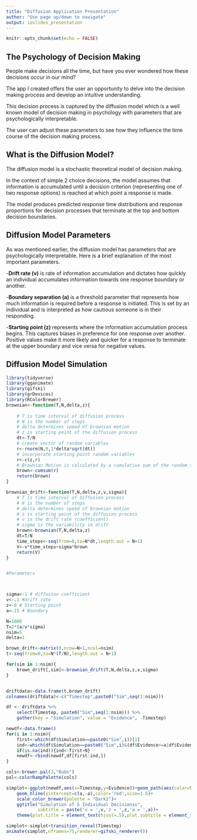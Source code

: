 ```yaml
---
title: "Diffusion Application Presentation"
author: "Use page up/down to navigate"
output: ioslides_presentation
---
```



```r
knitr::opts_chunk$set(echo = FALSE)
```

## The Psychology of Decision Making

People make decisions all the time, but have you ever wondered how these decisions occur in our mind?

The app I created offers the user an opportunity to delve into the decision making process
and develop an intuitive understanding.

This decision process is captured by the diffusion model which is a well known model
of decision making in psychology with parameters that are psychologically interpretable.

The user can adjust these parameters to see how they influence the time course of
the decision making process.

## What is the Diffusion Model?

The diffusion model is a stochastic theoretical model of decision making.

In the context of simple 2 choice decisions, the model assumes that information is accumulated 
until a decision criterion (representing one of two response options) is reached at which
point a response is made.

The model produces predicted response time distributions and response proportions
for decision processes that terminate at the top and bottom decision boundaries. 


## Diffusion Model Parameters {.smaller}
As was mentioned earlier, the diffusion model has parameters that are psychologically 
interpretable. Here is a brief explanation of the most important parameters.

-**Drift rate (v)** is rate of information accumulation and dictates how quickly an individual
accumulates information towards one response boundary or another. 

-**Boundary separation (a)** is a threshold parameter that represents how much information
is required before a response is initiated. This is set by an individual and is
interpreted as how cautious someone is in their responding. 

-**Starting point (z)** represents where the information accumulation process begins. This
captures biases in preference for one response over another. Positive values make
it more likely and quicker for a response to terminate at the upper boundary and 
vice versa for negative values.


## Diffusion Model Simulation {.smaller}
```r
library(tidyverse)
library(gganimate)
library(gifski)
library(grDevices)
library(RColorBrewer)
brownian<-function(T,N,delta,z){
    
    # T is time interval of diffusion process
    # N is the number of steps
    # delta determines speed of brownian motion
    # z is starting point of the diffusion process
    dt<-T/N
    # create vector of random variables
    r<-rnorm(N,0,1*delta*sqrt(dt))
    # incorporate starting point random variables
    r<-c(z,r)
    # Brownian Motion is calculated by a cumulative sum of the random samples
    brown<-cumsum(r)
    return(brown)
}

brownian_drift<-function(T,N,delta,z,v,sigma){
    # T is time interval of diffusion process
    # N is the number of steps
    # delta determines speed of brownian motion
    # z is starting point of the diffusion process
    # v is the drift rate (coefficient)
    # sigma is the variability in drift
    brown<-brownian(T,N,delta,z)
    dt=T/N
    time_steps<-seq(from=0,to=N*dt,length.out = N+1)
    V<-v*time_steps+sigma*brown
    return(V)
}


#Parameters



sigma<-1 # diffusion coefficient
v<-.1 #drift rate
z<-0 # Starting point
a<-15 # Boundary

N=1000
T=2*(a/v*sigma)
nsim=5
delta=1

brown_drift<-matrix(0,nrow=N+1,ncol=nsim)
t<-seq(from=0,to=N*(T/N),length.out = N+1)

for(sim in 1:nsim){
    brown_drift[,sim]<-brownian_drift(T,N,delta,z,v,sigma)
}


driftdata<-data.frame(t,brown_drift)
colnames(driftdata)<-c("Timestep",paste0("Sim",seq(1:nsim)))

df <- driftdata %>%
    select(Timestep, paste0("Sim",seq(1:nsim))) %>%
    gather(key = "Simulation", value = "Evidence", -Timestep)

newdf<-data.frame()
for(i in 1:nsim){
    first<-which(df$Simulation==paste0("Sim",i))[1]  
    ind<-which(df$Simulation==paste0("Sim",i)&(df$Evidence>=a|df$Evidence<=-a))[1]
    if(is.na(ind)){ind<-first+N}
    newdf<-rbind(newdf,df[first:ind,])
}  

cols<-brewer.pal(3,"BuGn")  
pal<-colorRampPalette(cols)

simplot<-ggplot(newdf,aes(x=Timestep,y=Evidence))+geom_path(aes(color=Simulation))+
    geom_hline(yintercept=c(a,-a),color='red',size=1.5)+
    scale_color_brewer(palette = "Dark2")+
    ggtitle("Simulation of 5 Individual Decisionss",
            subtitle = paste('v = ',v,'z = ',z,'a = ',a))+
    theme(plot.title = element_text(hjust=.5),plot.subtitle = element_text(hjust=.5))
```

```r
simplot<-simplot+transition_reveal(Timestep)
animate(simplot,nframes=75,renderer=gifski_renderer())
```

